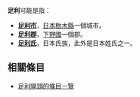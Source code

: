 '''足利'''可能是指：

*'''[[足利市|足利市]]'''，[[日本|日本]][[栃木縣|栃木縣]]一個城市。
*'''[[足利郡|足利郡]]'''，[[下野國|下野國]]一個郡。
*'''[[足利氏|足利氏]]'''，日本氏族，此外是日本姓氏之一。

==相關條目==
* [[:Special:Prefixindex/足利|足利開頭的條目一覽]]

{{disambig|Cat=二字日本相關消歧義}}